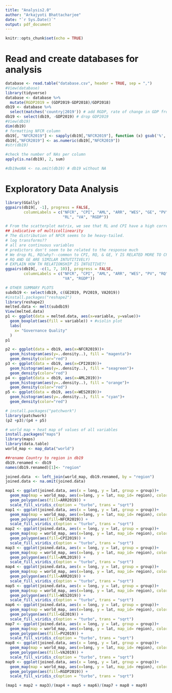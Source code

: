 ```yaml
---
title: "Analysis2.0"
author: "Arkajyoti Bhattacharjee"
date: "`r Sys.Date()`"
output: pdf_document
---
```


```r
knitr::opts_chunk$set(echo = TRUE)
```

# Read and create databases for analysis

```r
database <- read.table("database.csv", header = TRUE, sep = ",")
#View(database)
library(tidyverse)
database <- database %>%
  mutate(RGDP2019 = (GDP2019-GDP2018)/GDP2018)
db19 <- database %>%
  select(matches('country|2019')) # add RGDP, rate of change in GDP from 2018-2019
db19 <- select(db19, -GDP2019) # drop GDP2019 
#View(db19)
dim(db19)
# formatting NFCR column
db19[, "NFCR2019"] <- sapply(db19[,"NFCR2019"], function (x) gsub('%', '', x))
db19[,"NFCR2019"] <- as.numeric(db19[,"NFCR2019"])
#str(db19)

#check the number of NAs per column
apply(is.na(db19), 2, sum)

#db19woNA <- na.omit(db19) # db19 without NA
```


# Exploratory Data Analysis

```r
library(GGally)
ggpairs(db19[, -1], progress = FALSE, 
        columnLabels = c("NFCR", "CPI", "AML", "ARR", "WES", "GE", "PV", "RQ", 
                         "RL", "VA", "RGDP")) 

# From the scatterplot matrix, we see that RL and CPI have a high correlation (0.902), along with GE & RL (0.943), GE & RQ (0.9370), and RQ & RL (0.929).
## indicative of multicollinearity
# The distribution of NFCR seems to be heavy-tailed.
# log transforms??
# all are continuous variables
# predictors don't seem to be related to the response much
# We drop RL, RQ(why?--common to CPI, RQ, & GE, Y IS RELATED MORE TO CPI AND GE,
# RQ AND GE ARE SIMILAR INTUTITIVELY)
# EXPLAIN HOW TH RELATIONSHIP IS INTUITIVE?!
ggpairs(db19[, -c(1, 7, 10)], progress = FALSE, 
        columnLabels = c("NFCR", "CPI", "AML", "ARR", "WES", "PV", "RQ", 
                         "VA", "RGDP"))

# OTHER SUMMARY PLOTS
subdb19 <- select(db19, c(GE2019, PV2019, VA2019))
#install.packages("reshape2")
library(reshape2)
melted.data <- melt(subdb19)
View(melted.data)
p1 <- ggplot(data = melted.data, aes(x=variable, y=value))+
  geom_boxplot(aes(fill = variable)) + #violin plot 
  labs(
    x= "Governance Quality"
  )
p1

p2 <- ggplot(data = db19, aes(x=NFCR2019))+
  geom_histogram(aes(y=..density..), fill = "magenta")+
  geom_density(color="red")
p3 <- ggplot(data = db19, aes(x=CPI2019))+
  geom_histogram(aes(y=..density..), fill = "seagreen")+
  geom_density(color="red")
p4 <- ggplot(data = db19, aes(x=AML2019))+
  geom_histogram(aes(y=..density..), fill = "orange")+
  geom_density(color="red")
p5 <- ggplot(data = db19, aes(x=WES2019))+
  geom_histogram(aes(y=..density..), fill = "cyan")+
  geom_density(color="red")

# install.packages("patchwork")
library(patchwork)
(p2 +p3)/(p4 + p5)

# world map + heat map of values of all variables
install.packages("maps")
library(maps)
library(data.table)
world_map <- map_data("world")

##rename Country to region in db19
db19.renamed <- db19
names(db19.renamed)[1]<- "region" 

joined.data  <- left_join(world_map, db19.renamed, by = "region")
joined.data <- na.omit(joined.data)

map1 <- ggplot(joined.data, aes(x = long, y = lat, group = group))+
  geom_map(map = world_map, aes(x=long, y = lat, map_id= region), color =  "black", fill = "white")+
  geom_polygon(aes(fill=ARR2019)) +
  scale_fill_viridis_c(option = "turbo", trans = "sqrt") 
map1 <- ggplot(joined.data, aes(x = long, y = lat, group = group))+
  geom_map(map = world_map, aes(x=long, y = lat, map_id= region), color =  "black", fill = "white")+
  geom_polygon(aes(fill=NFCR2019)) +
  scale_fill_viridis_c(option = "turbo", trans = "sqrt") 
map2 <- ggplot(joined.data, aes(x = long, y = lat, group = group))+
  geom_map(map = world_map, aes(x=long, y = lat, map_id= region), color =  "black", fill = "white")+
  geom_polygon(aes(fill=CPI2019)) +
  scale_fill_viridis_c(option = "turbo", trans = "sqrt") 
map3 <- ggplot(joined.data, aes(x = long, y = lat, group = group))+
  geom_map(map = world_map, aes(x=long, y = lat, map_id= region), color =  "black", fill = "white")+
  geom_polygon(aes(fill=AML2019)) +
  scale_fill_viridis_c(option = "turbo", trans = "sqrt") 
map4 <- ggplot(joined.data, aes(x = long, y = lat, group = group))+
  geom_map(map = world_map, aes(x=long, y = lat, map_id= region), color =  "black", fill = "white")+
  geom_polygon(aes(fill=ARR2019)) +
  scale_fill_viridis_c(option = "turbo", trans = "sqrt") 
map5 <- ggplot(joined.data, aes(x = long, y = lat, group = group))+
  geom_map(map = world_map, aes(x=long, y = lat, map_id= region), color =  "black", fill = "white")+
  geom_polygon(aes(fill=WES2019)) +
  scale_fill_viridis_c(option = "turbo", trans = "sqrt") 
map6 <- ggplot(joined.data, aes(x = long, y = lat, group = group))+
  geom_map(map = world_map, aes(x=long, y = lat, map_id= region), color =  "black", fill = "white")+
  geom_polygon(aes(fill=GE2019)) +
  scale_fill_viridis_c(option = "turbo", trans = "sqrt") 
map7 <- ggplot(joined.data, aes(x = long, y = lat, group = group))+
  geom_map(map = world_map, aes(x=long, y = lat, map_id= region), color =  "black", fill = "white")+
  geom_polygon(aes(fill=PV2019)) +
  scale_fill_viridis_c(option = "turbo", trans = "sqrt") 
map8 <- ggplot(joined.data, aes(x = long, y = lat, group = group))+
  geom_map(map = world_map, aes(x=long, y = lat, map_id= region), color =  "black", fill = "white")+
  geom_polygon(aes(fill=VA2019)) +
  scale_fill_viridis_c(option = "turbo", trans = "sqrt") 
map9 <- ggplot(joined.data, aes(x = long, y = lat, group = group))+
  geom_map(map = world_map, aes(x=long, y = lat, map_id= region), color =  "black", fill = "white")+
  geom_polygon(aes(fill=RGDP2019)) +
  scale_fill_viridis_c(option = "turbo", trans = "sqrt") 

(map1 + map2 + map3)/(map4 + map5 + map6)/(map7 + map8 + map9)
```












